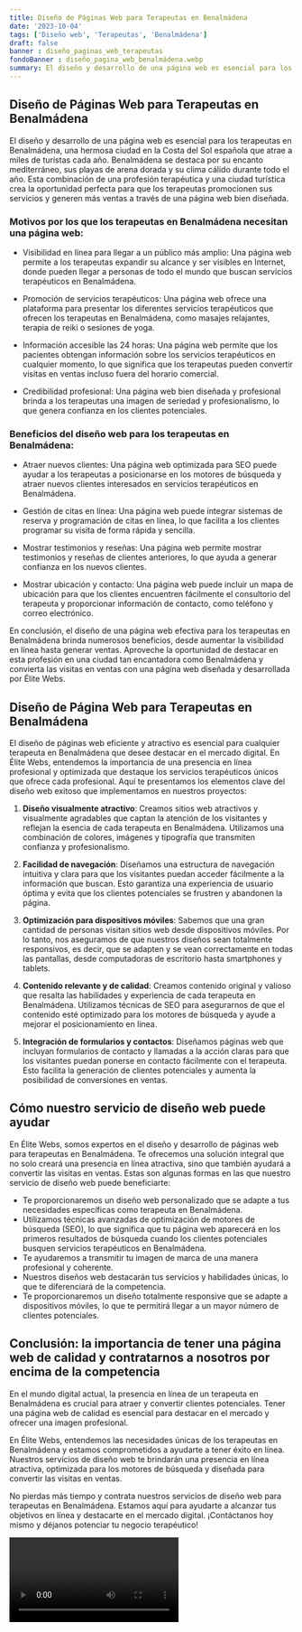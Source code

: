 ```yaml
---
title: Diseño de Páginas Web para Terapeutas en Benalmádena
date: '2023-10-04'
tags: ['Diseño web', 'Terapeutas', 'Benalmádena']
draft: false
banner : diseño_paginas_web_terapeutas
fondoBanner : diseño_pagina_web_benalmádena.webp
summary: El diseño y desarrollo de una página web es esencial para los terapeutas en Benalmádena, una hermosa ciudad en la Costa del Sol española que atrae a miles de turistas cada año. Benalmádena se destaca por su encanto mediterráneo, sus playas de arena dorada y su clima cálido durante todo el año. Esta combinación de una profesión terapéutica y una ciudad turística crea la oportunidad perfecta para que los terapeutas promocionen sus servicios y generen más ventas a través de una página web bien diseñada.
---
```


## Diseño de Páginas Web para Terapeutas en Benalmádena

El diseño y desarrollo de una página web es esencial para los terapeutas en Benalmádena, una hermosa ciudad en la Costa del Sol española que atrae a miles de turistas cada año. Benalmádena se destaca por su encanto mediterráneo, sus playas de arena dorada y su clima cálido durante todo el año. Esta combinación de una profesión terapéutica y una ciudad turística crea la oportunidad perfecta para que los terapeutas promocionen sus servicios y generen más ventas a través de una página web bien diseñada.

### Motivos por los que los terapeutas en Benalmádena necesitan una página web:

- Visibilidad en línea para llegar a un público más amplio: Una página web permite a los terapeutas expandir su alcance y ser visibles en Internet, donde pueden llegar a personas de todo el mundo que buscan servicios terapéuticos en Benalmádena.

- Promoción de servicios terapéuticos: Una página web ofrece una plataforma para presentar los diferentes servicios terapéuticos que ofrecen los terapeutas en Benalmádena, como masajes relajantes, terapia de reiki o sesiones de yoga. 

- Información accesible las 24 horas: Una página web permite que los pacientes obtengan información sobre los servicios terapéuticos en cualquier momento, lo que significa que los terapeutas pueden convertir visitas en ventas incluso fuera del horario comercial.

- Credibilidad profesional: Una página web bien diseñada y profesional brinda a los terapeutas una imagen de seriedad y profesionalismo, lo que genera confianza en los clientes potenciales.

### Beneficios del diseño web para los terapeutas en Benalmádena:

- Atraer nuevos clientes: Una página web optimizada para SEO puede ayudar a los terapeutas a posicionarse en los motores de búsqueda y atraer nuevos clientes interesados en servicios terapéuticos en Benalmádena.

- Gestión de citas en línea: Una página web puede integrar sistemas de reserva y programación de citas en línea, lo que facilita a los clientes programar su visita de forma rápida y sencilla.

- Mostrar testimonios y reseñas: Una página web permite mostrar testimonios y reseñas de clientes anteriores, lo que ayuda a generar confianza en los nuevos clientes.

- Mostrar ubicación y contacto: Una página web puede incluir un mapa de ubicación para que los clientes encuentren fácilmente el consultorio del terapeuta y proporcionar información de contacto, como teléfono y correo electrónico.

En conclusión, el diseño de una página web efectiva para los terapeutas en Benalmádena brinda numerosos beneficios, desde aumentar la visibilidad en línea hasta generar ventas. Aproveche la oportunidad de destacar en esta profesión en una ciudad tan encantadora como Benalmádena y convierta las visitas en ventas con una página web diseñada y desarrollada por Élite Webs.

<GifSeo />

<Cta />

## Diseño de Página Web para Terapeutas en Benalmádena

El diseño de páginas web eficiente y atractivo es esencial para cualquier terapeuta en Benalmádena que desee destacar en el mercado digital. En Élite Webs, entendemos la importancia de una presencia en línea profesional y optimizada que destaque los servicios terapéuticos únicos que ofrece cada profesional. Aquí te presentamos los elementos clave del diseño web exitoso que implementamos en nuestros proyectos:

1. **Diseño visualmente atractivo**: Creamos sitios web atractivos y visualmente agradables que captan la atención de los visitantes y reflejan la esencia de cada terapeuta en Benalmádena. Utilizamos una combinación de colores, imágenes y tipografía que transmiten confianza y profesionalismo.

2. **Facilidad de navegación**: Diseñamos una estructura de navegación intuitiva y clara para que los visitantes puedan acceder fácilmente a la información que buscan. Esto garantiza una experiencia de usuario óptima y evita que los clientes potenciales se frustren y abandonen la página.

3. **Optimización para dispositivos móviles**: Sabemos que una gran cantidad de personas visitan sitios web desde dispositivos móviles. Por lo tanto, nos aseguramos de que nuestros diseños sean totalmente responsivos, es decir, que se adapten y se vean correctamente en todas las pantallas, desde computadoras de escritorio hasta smartphones y tablets.

4. **Contenido relevante y de calidad**: Creamos contenido original y valioso que resalta las habilidades y experiencia de cada terapeuta en Benalmádena. Utilizamos técnicas de SEO para asegurarnos de que el contenido esté optimizado para los motores de búsqueda y ayude a mejorar el posicionamiento en línea.

5. **Integración de formularios y contactos**: Diseñamos páginas web que incluyan formularios de contacto y llamadas a la acción claras para que los visitantes puedan ponerse en contacto fácilmente con el terapeuta. Esto facilita la generación de clientes potenciales y aumenta la posibilidad de conversiones en ventas.

## Cómo nuestro servicio de diseño web puede ayudar

En Élite Webs, somos expertos en el diseño y desarrollo de páginas web para terapeutas en Benalmádena. Te ofrecemos una solución integral que no solo creará una presencia en línea atractiva, sino que también ayudará a convertir las visitas en ventas. Estas son algunas formas en las que nuestro servicio de diseño web puede beneficiarte:

- Te proporcionaremos un diseño web personalizado que se adapte a tus necesidades específicas como terapeuta en Benalmádena.
- Utilizamos técnicas avanzadas de optimización de motores de búsqueda (SEO), lo que significa que tu página web aparecerá en los primeros resultados de búsqueda cuando los clientes potenciales busquen servicios terapéuticos en Benalmádena.
- Te ayudaremos a transmitir tu imagen de marca de una manera profesional y coherente.
- Nuestros diseños web destacarán tus servicios y habilidades únicas, lo que te diferenciará de la competencia.
- Te proporcionaremos un diseño totalmente responsive que se adapte a dispositivos móviles, lo que te permitirá llegar a un mayor número de clientes potenciales.

## Conclusión: la importancia de tener una página web de calidad y contratarnos a nosotros por encima de la competencia

En el mundo digital actual, la presencia en línea de un terapeuta en Benalmádena es crucial para atraer y convertir clientes potenciales. Tener una página web de calidad es esencial para destacar en el mercado y ofrecer una imagen profesional.

En Élite Webs, entendemos las necesidades únicas de los terapeutas en Benalmádena y estamos comprometidos a ayudarte a tener éxito en línea. Nuestros servicios de diseño web te brindarán una presencia en línea atractiva, optimizada para los motores de búsqueda y diseñada para convertir las visitas en ventas.

No pierdas más tiempo y contrata nuestros servicios de diseño web para terapeutas en Benalmádena. Estamos aquí para ayudarte a alcanzar tus objetivos en línea y destacarte en el mercado digital. ¡Contáctanos hoy mismo y déjanos potenciar tu negocio terapéutico!

<Video />

<CtaBot job='Terapeutas' city='Benalmádena'/>

<Gmaps query='Benalmádena+españa+maps' />
